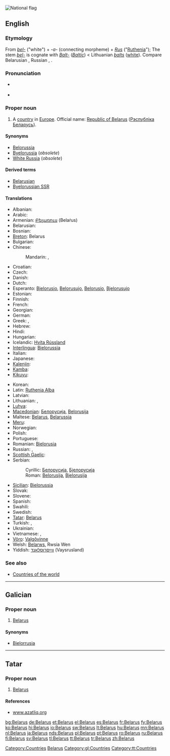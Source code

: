 [[Image:Flag of Belarus.svg|thumb|National flag]]
{{also|Bélarus}}
==English==
{{wikipedia}}

===Etymology===
From {{etyl|sla}} ''[[bel-]]'' ("white") + ''-a-'' (connecting morpheme) + ''[[Rus]]'' ("[[Ruthenia]]"); The stem ''[[bel-]]'' is cognate with ''[[Balt-]]'' (''[[Baltic]]'') < Lithuanian ''[[balts]]'' ([[white]]).  Compare Belarusian {{term|Беларусь|tr=Belarús’|lang=be}}, Russian {{term|Беларусь|tr=Belarús’|lang=ru}}, {{term|Белоруссия|tr=Belorússija|lang=ru}}.

===Pronunciation===
* {{a|UK|US}} {{IPA|/ˈbɛl.ə.ɹus/}}
* {{audio|en-us-Belarus.ogg|Audio (US)}}

===Proper noun===
{{en-proper noun}}

# A [[country]] in [[Europe]]. Official name: [[Republic of Belarus]] ([[Рэспублiка Беларусь]]).

====Synonyms====
* [[Belorussia]]
* [[Byelorussia]] (''obsolete'')
* [[White Russia]] (''obsolete'')

====Derived terms====
* [[Belarusian]]
* [[Byelorussian SSR]]

====Translations====
{{trans-top|country}}
* Albanian: {{t+|sq|Bjellorusia|f|xs=Albanian}}
* Arabic: {{t|ar|بيلاروسيا|f|tr=bilaruusya}}
* Armenian: [[Բելառուս]] (Belaṙus)
* Belarusian: {{t-|be|Беларусь|tr=Belarús’, Biełaruś|xs=Belarusian}}
* Bosnian: {{t-|bs|Bjelorusija|f}}
* [[Breton]]: Belarus
* Bulgarian: {{t+|bg|Беларус|tr=Belarús}}
* Chinese:
*: Mandarin: {{t-|cmn|白俄羅斯|sc=Hani}},  {{t-|cmn|白俄罗斯|tr=Báiéluōsī|sc=Hani}}
* Croatian: {{t+|hr|Bjelorusija}}
* Czech: {{t+|cs|Bělorusko|n}}
* Danish: {{t-|da|Hviderusland}}
* Dutch: {{t+|nl|Wit-Rusland}}
* Esperanto: [[Bjelorusio]], [[Belorusujo]], [[Belorusio]], [[Bjelorusujo]]
* Estonian: {{t-|et|Valgevene}}
* Finnish: {{t+|fi|Valko-Venäjä}}
* French: {{t+|fr|Biélorussie|f}}
* Georgian: {{t-|ka|ბელარუსი|tr=belarusi|sc=Geor|xs=Georgian}}
* German: {{t+|de|Weißrussland|n}}
* Greek: {{t+|el|Λευκορωσία|f|tr=Lefkorosía}}, {{t-|el|Λευκορωσσία|f|tr=Lefkorossía}}
* Hebrew: {{t|he|רוסיה הלבנה|f|tr=Rusia Halevana}}
* Hindi: {{t+|hi|बेलारूस|xs=Hindi}}
* Hungarian: {{t+|hu|Fehéroroszország}}
* Icelandic: [[Hvíta Rússland]]
* [[Interlingua]]: [[Bielorussia]]
* Italian: {{t+|it|Bielorussia|f}}
* Japanese: {{t+|ja|ベラルーシ|tr=Berarūshi}}
* [[Kalenjin]]: {{tø|kln|Belarus}}
* [[Kamba]]: {{tø|kam|Belarusi}}
* [[Kikuyu]]: {{tø|ki|Belarus}}
{{trans-mid}}
* Korean: {{t+|ko|벨라루스}}
* Latin: [[Ruthenia Alba]] {{f}}
* Latvian: {{t+|lv|Baltkrievija|f|xs=Latvian}}
* Lithuanian: {{t+|lt|Gudija|xs=Lithuanian}}, {{t+|lt|Baltarusija|xs=Lithuanian}}
* [[Luhya]]: {{tø|luy|Belarusi}}
* [[Macedonian]]: [[Белорусија]], [[Belorusija]]
* Maltese: [[#Maltese|Belarus]], [[Belarussja]]
* [[Meru]]: {{tø|mer|Belarus}}
* Norwegian: {{t+|no|Hviterussland}}
* Polish: {{t+|pl|Białoruś|f}}
* Portuguese: {{t+|pt|Bielorrússia|f}}
* Romanian: [[Bielorusia]]
* Russian: {{t+|ru|Беларусь|f|tr=Belarús’}},  {{t+|ru|Белоруссия|f|tr=Belorússija}}
* [[Scottish Gaelic]]: {{t-|gd|Bealaruis|f|xs=Scottish Gaelic}}
* Serbian:
*: Cyrillic: [[Белорусија]], [[Бјелорусија]] {{f}}
*: Roman: [[Belorusija]], [[Bjelorusija]] {{f}}
* [[Sicilian]]: [[Bielorussia]] {{f}}
* Slovak: {{t|sk|Bielorusko|n}}
* Slovene: {{t+|sl|Belorusija|f}}
* Spanish: {{t+|es|Bielorrusia|f}}
* Swahili: {{t+|sw|Belarusi|xs=Swahili}}
* Swedish: {{t+|sv|Vitryssland}}
* [[Tatar]]: [[Belarus#Tatar|Belarus]]
* Turkish: {{t+|tr|Beyaz Rusya}},  {{t+|tr|Belarus}}
* Ukrainian: {{t+|uk|Білорусь|f|tr=Bilorús’|xs=Ukrainian}}
* Vietnamese: {{t|vi|Bê-la-rút|xs=Vietnamese}}, {{t-|vi|Belarus|xs=Vietnamese}}
* [[Võro]]: [[Valgõvinne]]
* Welsh: [[Belarws]], Rwsia Wen
* Yiddish: [[ווײַסרוסלאַנד]] (Vaysrusland) {{n}}
{{trans-bottom}}

===See also===
* [[Appendix:Countries of the world|Countries of the world]]

[[Category:Countries]]
[[Category:Belarus| Belarus]]
----

==Galician==

===Proper noun===
{{gl-proper noun|f}}

# [[#English|Belarus]]

====Synonyms====
* [[Bielorrusia]]

[[Category:gl:Countries]]

----

==Tatar==

===Proper noun===
{{infl|tt|proper noun}}

# [[Belarus#english|Belarus]]

====References====
* [http://www.azatliq.org/analysis/analysis/tb/2003/01/DDA0CF86-7A2F-4437-9318-7D9222190578.asp www.azatliq.org]

[[Category:tt:Countries]]

[[bg:Belarus]]
[[de:Belarus]]
[[et:Belarus]]
[[el:Belarus]]
[[es:Belarus]]
[[fr:Belarus]]
[[fy:Belarus]]
[[ko:Belarus]]
[[hi:Belarus]]
[[io:Belarus]]
[[sw:Belarus]]
[[lt:Belarus]]
[[hu:Belarus]]
[[mn:Belarus]]
[[nl:Belarus]]
[[ja:Belarus]]
[[nds:Belarus]]
[[pl:Belarus]]
[[pt:Belarus]]
[[ro:Belarus]]
[[ru:Belarus]]
[[fi:Belarus]]
[[sv:Belarus]]
[[tl:Belarus]]
[[tt:Belarus]]
[[tr:Belarus]]
[[zh:Belarus]]